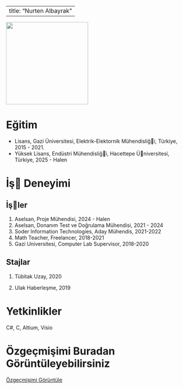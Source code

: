 
---
title: "Nurten Albayrak"
---

![](images/nurten_foto.jpeg){fig-align="center" width="225"}

# Eğitim

-   Lisans, Gazi Üniversitesi, Elektrik-Elektornik Mühendisliği, Türkiye, 2015 - 2021.
-   Yüksek Lisans, Endüstri Mühendisliği, Hacettepe Üniversitesi, Türkiye, 2025 - Halen

# İş Deneyimi

## İşler

1.  Aselsan, Proje Mühendisi, 2024 - Halen
2.  Aselsan, Donanım Test ve Doğrulama Mühendisi, 2021 - 2024
3.  Soder Information Technologies, Aday Mühendis, 2021-2022
4.  Math Teacher, Freelancer, 2018-2021
5.  Gazi Universitesi, Computer Lab Supervisor, 2018-2020

## Stajlar

1.  Tübitak Uzay, 2020

2.  Ulak Haberleşme, 2019

# Yetkinlikler

C#, C, Altium, Visio

# Özgeçmişimi Buradan Görüntüleyebilirsiniz

[Özgeçmişimi Görüntüle](/docs/assets/cv/NURTENALBAYRAK_CV.pdf)
